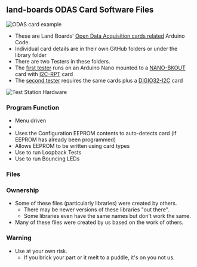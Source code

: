 == land-boards ODAS Card Software Files ==

<img src="http://land-boards.com/blwiki/images/2/26/DIGIO-128-X3-CCA_5847-640px.jpg" alt="ODAS card example"></img>

* These are Land Boards' [http://land-boards.com/blwiki/index.php?title=Main_Page#Open_Data_Acquisition_System_.28ODAS.29 Open Data Acquisition cards related] Arduino Code.
* Individual card details are in their own GitHub folders or under the library folder
* There are two Testers in these folders.
* The [https://github.com/douggilliland/lb-Arduino-Code/tree/master/LBCards/ODAS/ODASTESTER first tester] runs on an Arduino Nano mounted to a [http://land-boards.com/blwiki/index.php?title=NANO-BKOUT NANO-BKOUT] card with [http://land-boards.com/blwiki/index.php?title=I2C-RPT I2C-RPT] card
* The [https://github.com/douggilliland/lb-Arduino-Code/tree/master/LBCards/ODAS/ODASTESTERv2 second tester] requires the same cards plus a [http://land-boards.com/blwiki/index.php?title=DIGIO32-I2C DIGIO32-I2C] card

<img src="http://land-boards.com/blwiki/images/b/bf/Proto16-I2C-P1010614-720px.jpg" alt="Test Station Hardware"></img>

=== Program Function ===

* Menu driven
* 
* Uses the Configuration EEPROM contents to auto-detects card (if EEPROM has already been programmed)
* Allows EEPROM to be written using card types
* Use to run Loopback Tests
* Use to run Bouncing LEDs

=== Files ===

=== Ownership ===

* Some of these files (particularly libraries) were created by others.
** There may be newer versions of these libraries "out there".
** Some libraries even have the same names but don't work the same.
* Many of these files were created by us based on the work of others.

=== Warning ===

* Use at your own risk.
** If you brick your part or it melt to a puddle, it's on you not us.
